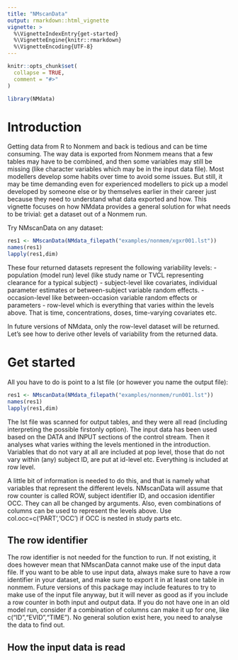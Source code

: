 ```yaml
---
title: "NMscanData"
output: rmarkdown::html_vignette
vignette: >
  %\VignetteIndexEntry{get-started}
  %\VignetteEngine{knitr::rmarkdown}
  %\VignetteEncoding{UTF-8}
---
```


```r
knitr::opts_chunk$set(
  collapse = TRUE,
  comment = "#>"
)
```

```r
library(NMdata)
```

# Introduction
Getting data from R to Nonmem and back is tedious and can be time
consuming. The way data is exported from Nonmem means that a few
tables may have to be combined, and then some variables may still be
missing (like character variables which may be in the input data
file). Most modellers develop some habits over time to avoid some
issues. But still, it may be time demanding even for experienced
modellers to pick up a model developed by someone else or by
themselves earlier in their career just because they need to
understand what data exported and how. This vignette focuses on how NMdata provides a general solution for what needs to be trivial: get a dataset out of a Nonmem run.

Try NMscanData on any dataset:
```r
res1 <- NMscanData(NMdata_filepath("examples/nonmem/xgxr001.lst"))
names(res1)
lapply(res1,dim)
```

These four returned datasets represent the following variability levels:
- population (model run) level (like study name or TVCL representing clearance for a typical subject)
- subject-level like covariates, individual parameter estimates or between-subject variable random effects.
- occasion-level like between-occasion variable random effects or parameters
- row-level which is everything that varies within the levels above. That is time, concentrations, doses, time-varying covariates etc.

In future versions of NMdata, only the row-level dataset will be returned. Let's see how to derive other levels of variability from the returned data.


# Get started
All you have to do is point to a lst file (or however you name the output file):

```r
res1 <- NMscanData(NMdata_filepath("examples/nonmem/run001.lst"))
names(res1)
lapply(res1,dim)
```

The lst file was scanned for output tables, and they were all read
(including interpreting the possible firstonly option). The input data
has been used based on the DATA and INPUT sections of the control
stream. Then it analyses what varies withing the levels mentioned in
the introduction. Variables that do not vary at all are included at
pop level, those that do not vary within (any) subject ID, are put at
id-level etc. Everything is included at row level.

A little bit of information is needed to do this, and that is namely
what variables that represent the different levels. NMscanData will
assume that row counter is called ROW, subject identifier ID, and
occasion identifier OCC. They can all be changed by arguments. Also,
even combinations of columns can be used to represent the levels
above. Use col.occ=c('PART','OCC') if OCC is nested in study parts
etc.

## The row identifier
The row identifier is not needed for the function to run. If not
existing, it does however mean that NMscanData cannot make use of the
input data file. If you want to be able to use input data, always make
sure to have a row identifier in your dataset, and make sure to export
it in at least one table in nonmem. Future versions of this package
may include features to try to make use of the input file anyway, but
it will never as good as if you include a row counter in both input
and output data. If you do not have one in an old model run, consider
if a combination of columns can make it up for one, like
c("ID","EVID","TIME"). No general solution exist here, you need to
analyse the data to find out.

## How the input data is read

